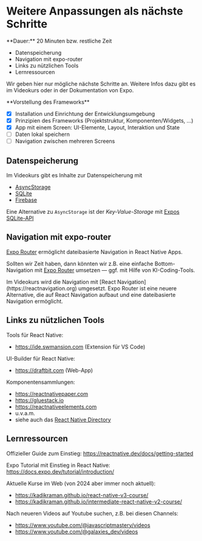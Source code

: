 
# Weitere Anpassungen als nächste Schritte

<Callout>
  **Dauer:** 20 Minuten bzw. restliche Zeit

  - Datenspeicherung
  - Navigation mit expo-router
  - Links zu nützlichen Tools
  - Lernressourcen

</Callout>

Wir geben hier nur mögliche nächste Schritte an. Weitere 
Infos dazu gibt es im Videokurs oder in der Dokumentation 
von Expo.

<Callout type="info">
**Vorstellung des Frameworks**

- [x] Installation und Einrichtung der Entwicklungsumgebung
- [x] Prinzipien des Frameworks (Projektstruktur, Komponenten/Widgets, …)
- [x] App mit einem Screen: UI-Elemente, Layout, Interaktion und State
- [ ] Daten lokal speichern
- [ ] Navigation zwischen mehreren Screens

</Callout>

## Datenspeicherung

Im Videokurs gibt es Inhalte zur Datenspeicherung mit

- [AsyncStorage](https://docs.expo.dev/versions/latest/sdk/async-storage/) 
- [SQLite](https://docs.expo.dev/versions/latest/sdk/sqlite/)
- [Firebase](https://docs.expo.dev/guides/using-firebase/)

Eine Alternative zu `AsyncStorage` ist der _Key-Value-Storage_ 
mit [Expos SQLite-API](https://docs.expo.dev/versions/latest/sdk/sqlite/#key-value-storage)

## Navigation mit expo-router

[Expo Router](https://docs.expo.dev/router/introduction/) ermöglicht dateibasierte Navigation in React Native Apps.

Sollten wir Zeit haben, dann könnten wir z.B. eine einfache
Bottom-Navigation mit [Expo Router](https://docs.expo.dev/router/introduction/) umsetzen &mdash; ggf. mit Hilfe von KI-Coding-Tools.

<Callout type="warning">
Im Videokurs wird die Navigation mit [React Navigation](https://reactnavigation.org) umgesetzt. Expo Router ist eine neuere Alternative, die auf React Navigation aufbaut und eine dateibasierte Navigation ermöglicht.
</Callout>

## Links zu nützlichen Tools

Tools für React Native:

- https://ide.swmansion.com (Extension für VS Code)

UI-Builder für React Native: 

- https://draftbit.com (Web-App)

Komponentensammlungen: 

- https://reactnativepaper.com
- https://gluestack.io
- https://reactnativeelements.com
- u.v.a.m.
- siehe auch das [React Native Directory](https://reactnative.directory)

## Lernressourcen

Offizieller Guide zum Einstieg: https://reactnative.dev/docs/getting-started

Expo Tutorial mit Einstieg in React Native: https://docs.expo.dev/tutorial/introduction/ 

Aktuelle Kurse im Web (von 2024 aber immer noch aktuell):
- https://kadikraman.github.io/react-native-v3-course/
- https://kadikraman.github.io/intermediate-react-native-v2-course/

Nach neueren Videos auf Youtube suchen, z.B. bei diesen Channels:
- https://www.youtube.com/@javascriptmastery/videos
- https://www.youtube.com/@galaxies_dev/videos
